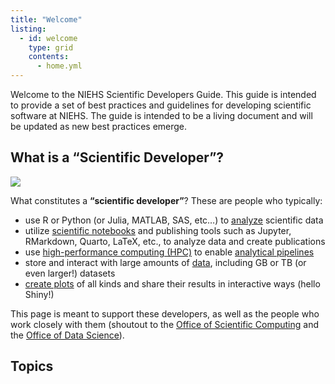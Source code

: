 ```yaml
---
title: "Welcome"
listing:
  - id: welcome
    type: grid
    contents:
      - home.yml
---
```


Welcome to the NIEHS Scientific Developers Guide. This guide is intended to provide a set of best practices and guidelines for developing scientific software at NIEHS. The guide is intended to be a living document and will be updated as new best practices emerge. 

## What is a "Scientific Developer"?

![](/media/scientific-developer.jpg)

What constitutes a **"scientific developer"**? These are people who typically:

- use R or Python (or Julia, MATLAB, SAS, etc...) to [analyze](/analysis/index.qmd) scientific data
- utilize [scientific notebooks](/analysis/scientific-notebooks.qmd) and publishing tools such as Jupyter, RMarkdown, Quarto, LaTeX, etc., to analyze data and create publications
- use [high-performance computing (HPC)](/computing/index.qmd) to enable [analytical pipelines](/analysis/workflows.qmd)
- store and interact with large amounts of [data](/data/index.qmd), including GB or TB (or even larger!) datasets
- [create plots](/analysis/visualization.qmd) of all kinds and share their results in interactive ways (hello Shiny!)

This page is meant to support these developers, as well as the people who work closely with them (shoutout to the [Office of Scientific Computing](https://www.niehs.nih.gov/research/atniehs/dir/sio) and the [Office of Data Science](https://www.niehs.nih.gov/about/od/osec/osim)).

## Topics

::: {#welcome .column-screen-inset-right style="max-width: 850px;"}
:::
